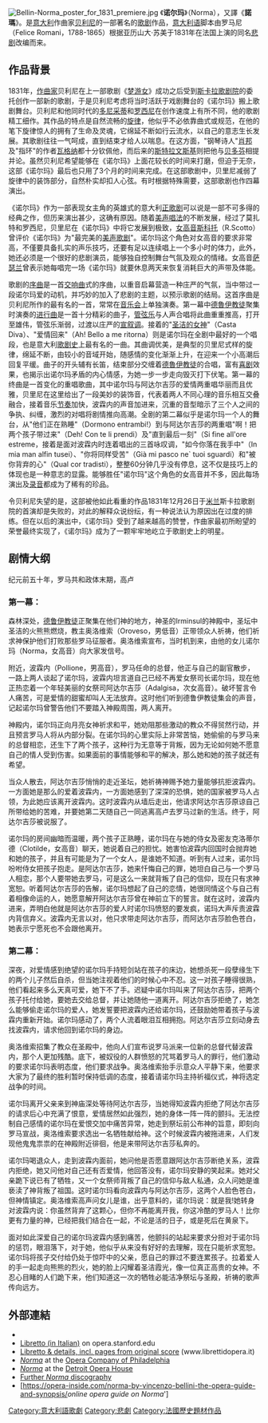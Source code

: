 [[File:Bellin-Norma_poster_for_1831_premiere.jpg|thumb]]
《'''诺尔玛'''》（Norma），又譯《'''諾瑪'''》。是[[意大利|意大利]]作曲家[[贝利尼|贝利尼]]的一部著名的[[歌剧|歌剧]]作品，[[意大利语|意大利语]]脚本由罗马尼（Felice Romani，1788-1865）根据亚历山大·苏美于1831年在法国上演的同名[[悲剧|悲剧]]改编而来。

== 作品背景 ==
1831年，[[作曲家|作曲家]]贝利尼在上一部歌剧《[[梦游女|梦游女]]》成功之后受到[[斯卡拉歌剧院|斯卡拉歌剧院]]的委托创作一部新的歌剧，于是贝利尼考虑将当时活跃于戏剧舞台的《诺尔玛》搬上歌剧舞台。贝利尼和他同时代的[[多尼采蒂|多尼采蒂]]和[[罗西尼|罗西尼]]在创作速度上有所不同，他的歌剧精工细作。其作品的特点是自然流畅的[[旋律|旋律]]，他似乎不必依靠曲式或规范，在他的笔下旋律惊人的拥有了生命及灵魂，它绵延不断如行云流水，以自己的意志生长发展。其歌剧往往一气呵成，直到结束才给人以喘息。在这方面，"钢琴诗人"[[肖邦|肖邦]]及"指环"的作者[[瓦格纳|瓦格纳]]都十分钦佩他，而后来的[[斯特拉文斯基|斯特拉文斯基]]则把他与[[贝多芬|贝多芬]]相提并论。虽然贝利尼希望能够在《诺尔玛》上面花较长的时间来打磨，但迫于无奈，这部《诺尔玛》最后也只用了3个月的时间来完成。在这部歌剧中，贝里尼减弱了旋律中的装饰部分，自然朴实却扣人心弦。有时根据特殊需要，这部歌剧也作四幕演出。

《诺尔玛》作为一部表现女主角的英雄式的意大利[[正歌剧|正歌剧]]可以说是一部不可多得的经典之作，但历来演出甚少，这确有原因。随着[[美声唱法|美声唱法]]的不断发展，经过了莫扎特和罗西尼，贝里尼在《诺尔玛》中将它发展到极致，[[女高音|女高音]][[蕾娜塔·斯科托|斯科托]]（R.Scotto）曾评价《诺尔玛》为"最完美的[[美声歌剧|美声歌剧]]"。诺尔玛这个角色对女高音的要求非常高，不僅要具备扎实的声乐技巧，还要有足以连续唱上一个多小时的体力，此外，她还必须是一个很好的悲剧演员，能够独自控制舞台气氛及观众的情绪。女高音[[琼·萨瑟兰|萨瑟兰]]曾表示她每唱完一场《诺尔玛》就要休息两天来恢复消耗巨大的声带及体能。

歌剧的[[序曲|序曲]]是一首[[交响曲|交响曲]]式的序曲，以重音启幕营造一种庄严的气氛，当中带过一段诺尔玛爱的动机，并巧妙的加入了悲剧的主题，以预示歌剧的结局。这首序曲是贝利尼所作的最有名的一首，常常在[[音乐会|音乐会]]上单独演奏。第一幕中[[德魯伊|德魯伊教徒]]聚集时演奏的[[进行曲|进行曲]]是一首十分精彩的曲子，[[管弦乐|管弦乐]]与人声合唱将此曲重重推高，打开至雄伟，管弦乐渐弱，过渡以庄严的[[宣叙调|宣叙调]]。接着的"[[圣洁的女神|圣洁的女神]]"（Casta Diva）、"爱情回来"（Ah! Bello a me ritorna）则是诺尔玛在全剧中最好的一个唱段，也是意大利[[歌剧史|歌剧史]]上最有名的一曲。其曲调优美，是典型的贝里尼式样的旋律，绵延不断，由较小的音域开始，随感情的变化渐渐上升，在迎来一个小高潮后回复平缓。曲子的开头辅有长笛，结束部分交缠着[[德魯伊|德魯伊教徒]]的合唱，富有[[喜剧|喜剧]]效果，也揭示出诺尔玛矛盾的内心情感，为她一步一步走向毁灭打下伏笔。第一幕的终曲是一首变化的重唱歌曲，其中诺尔玛与阿达尔吉莎的爱情两重唱华丽而且优雅，贝里尼在这里给出了一段美妙的装饰音，代表着两人不同心理的音乐相互交叠融合，接着音乐[[节奏|节奏]]加快，波霖内的声音加进来，沉重的音型暗示了三个人之间的争执、纠缠，激烈的对唱将剧情推向高潮。全剧的第二幕似乎是诺尔玛一个人的舞台，从"他们正在熟睡"（Dormono entrambi!）到与阿达尔吉莎的两重唱"啊！把两个孩子带过来"（Deh! Con te li prendi）及"直到最后一刻"（Si fine all'ore estreme，接着是面对波霖内时连着唱出的三首咏叹调，"如今你落在我手中"（In mia man alfin tusei）、"你将同样受苦"（Già mi pasco ne` tuoi sguardi）和"被你背弃的心"（Qual cor tradisti），整整60分钟几乎没有停息，这不仅是技巧上的体现也是一种意志的显露。能够胜任"诺尔玛"这个角色的女高音并不多，因此每场演出及[[录音|录音]]都成为了稀有的珍品。

令贝利尼失望的是，这部被他如此看重的作品1831年12月26日于[[米兰|米兰]]斯卡拉歌剧院的首演却是失败的，对此的解释众说纷纭，有一种说法认为原因出在过度的排练。但在以后的演出中，《诺尔玛》受到了越来越高的赞誉，作曲家最初所盼望的荣誉最终实现了，《诺尔玛》成为了一颗牢牢地屹立于歌剧史上的明星。

== 剧情大纲 ==



纪元前五十年，罗马共和政体末期，高卢
=== 第一幕： ===
森林深处，[[德鲁伊|德鲁伊教徒]]正聚集在他们神的地方，神圣的Irminsul的神殿中，圣坛中圣洁的火熊熊燃烧，教主奥洛维索（Oroveso，男低音）正带领众人祈祷，他们祈求神保护他们打败那些罗马征服者。奥洛维索宣布，当时机到来，由他的女儿诺尔玛（Norma，女高音）向大家发信号。

附近，波霖内（Pollione，男高音），罗马任命的总督，他正与自己的副官散步，一路上两人谈起了诺尔玛，波霖内坦言道自己已经不再爱女祭司长诺尔玛，现在他正热恋着一个年轻美丽的女祭司阿达尔吉莎（Adalgisa，次女高音）。破坏誓言令人痛苦，可是爱情的甜蜜却叫人无法放弃。这时他们听到德鲁伊教徒集会的声音，记起诺尔玛曾警告他们不要踏入神殿周围，两人离开。

神殿内，诺尔玛正向月亮女神祈求和平，她劝阻那些激动的教众不得贸然行动，并且预言罗马人将从内部分裂。在诺尔玛的心里实际上非常苦恼，她偷偷的与罗马来的总督相恋，还生下了两个孩子，这种行为无意等于背叛，因为无论如何她不愿意自己的情人受到伤害。如果面前的事情能够和平的解决，那么她和她的孩子就还有希望。

当众人散去，阿达尔吉莎悄悄的走近圣坛，她祈祷神赐予她力量能够抗拒波霖内。一方面她是那么的爱着波霖内，一方面她感到了深深的恐惧，她的国家被罗马人占领，为此她应该离开波霖内。这时波霖内从墙后走出，他请求阿达尔吉莎原谅自己所带给她的苦难，并要她第二天随自己一同逃离高卢去罗马过新的生活。终于，阿达尔吉莎被说服了。

诺尔玛的房间幽暗而温暖，两个孩子正熟睡，诺尔玛在与她的侍女及密友克洛蒂尔德（Clotilde，女高音）聊天，她说着自己的担忧。她害怕波霖内回国时会抛弃她和她的孩子，并且有可能是为了一个女人，是谁她不知道。听到有人过来，诺尔玛吩咐侍女把孩子抱走。是阿达尔吉莎，她来忏悔自己的罪，她坦白自己与一个罗马人相恋，那个人要带她去罗马，可是这么一来就背叛了自己的信仰，现在只有求神宽恕。听着阿达尔吉莎的告解，诺尔玛想起了自己的恋情，她很同情这个与自己有着相像命运的人，她愿意解开阿达尔吉莎曾在神前立下的誓言。就在这时，波霖内进来，弄明白他就是阿达尔吉莎的爱人时诺尔玛愤怒的要发疯，诺玛大声斥责波霖内背信弃义。波霖内无言以对，他只求带走阿达尔吉莎，而阿达尔吉莎脸色苍白，她表示宁愿死也不会跟他离开。

=== 第二幕： ===
深夜，对爱情感到绝望的诺尔玛手持短剑站在孩子的床边，她想杀死一段孽缘生下的两个儿子然后自杀，但当她注视着他们的时候心中不忍。这一对孩子睡得很熟，他们看起来多么天真可爱，她下不了手。迟疑中诺尔玛叫来了阿达尔吉莎，把两个孩子托付给她，要她去交给总督，并让她随他一道离开。阿达尔吉莎拒绝了，她怎么能够偷走诺尔玛的爱人，她发誓要把波霖内还给诺尔玛，还鼓励她带着孩子与波霖内重新开始。诺尔玛感动了，两个人流着眼泪互相拥抱。阿达尔吉莎立刻动身去找波霖内，请求他回到诺尔玛的身边。

奥洛维索招集了教众在圣殿中，他向人们宣布说罗马派来一位新的总督代替波霖内，那个人更加残酷。底下，被奴役的人群愤怒的咒骂着罗马人的罪行，他们激动的要求诺尔玛表明态度，他们要求战争。奥洛维索抬手示意众人平静下来，他要求大家为了最终的胜利暂时保持低调的态度，接着请诺尔玛主持祈福仪式，神将选定战争的时间。

诺尔玛离开父亲来到神庙深处等待阿达尔吉莎，当她得知波霖内拒绝了阿达尔吉莎的请求后心中充满了恨意，爱情居然如此强烈，她的身体一阵一阵的颤抖。无法控制自己感情的诺尔玛在爱恨交加中痛苦异常，她走到祭坛前公布神的旨意，即刻向罗马宣战，奥洛维索要求选出一名牺牲献给神。这个时候波霖内被拖进来，人们发现他鬼鬼祟祟的在神殿附近徘徊，他是来带阿达尔吉莎私奔的。

诺尔玛喝退众人，走到波霖内面前，她问他是否愿意跟阿达尔吉莎断绝关系，波霖内拒绝，她又问他对自己还有否爱情，他回答没有，诺尔玛安静的笑起来。她对父亲跪下说已有了牺牲，又一个女祭师背叛了自己的信仰与敌人私通，众人问她是谁亵渎了神背叛了祖国。这时诺尔玛看向波霖内与阿达尔吉莎，这两个人脸色苍白，但神情镇定。奥洛维索高声问女儿是谁，出乎意料的，诺尔玛说：就是我!她转身对波霖内说：你虽然背弃了这颗心，但你不再能离开我，你这冷酷的罗马人！比你更有力量的神，已经把我们结合在一起，不论是活的日子，或是死后在黄泉下。

面对如此深爱自己的诺尔玛波霖内感到痛苦，他颤抖的站起来要求分担对于诺尔玛的惩罚，眼泪落下，对于她，他似乎从来没有好好的去理解，现在只能祈求宽恕。诺尔玛将孩子交付给仍处于惊吓中的父亲，愿自己的罪过不要连累孩子。拉着爱人的手一起走向熊熊的烈火，她的脸上闪耀着圣洁霞光，像一位真正高贵的女神。不忍心目睹的人们跪下来，他们知道这一次的牺牲必能洁净祭坛与圣殿，祈祷的歌声传向远方。
== 外部連結 ==
{{Commons category|Norma (opera)}}
* {{IMSLP|work=Norma (Bellini, Vincenzo)|cname=''Norma''}}
* [http://opera.stanford.edu/iu/libretti/norma.htm Libretto (in Italian)] {{Wayback|url=http://opera.stanford.edu/iu/libretti/norma.htm |date=20100713084150 }} on opera.stanford.edu
* [http://www.librettidopera.it/norma/norma.html Libretto & details, incl. pages from original score] {{Wayback|url=http://www.librettidopera.it/norma/norma.html |date=20100927075727 }} (www.librettidopera.it)
* [http://www.operaphilly.com/07-08/production4.shtml ''Norma''] {{Wayback|url=http://www.operaphilly.com/07-08/production4.shtml |date=20080921205301 }} at the [[Opera_Company_of_Philadelphia|Opera Company of Philadelphia]]
* [https://web.archive.org/web/20051217182514/http://www.motopera.org/operas/norma.html ''Norma''] at the [[Detroit_Opera_House|Detroit Opera House]]
* [http://www.operadis-opera-discography.org.uk/CLBLNORM.HTM Further ''Norma'' discography] {{Wayback|url=http://www.operadis-opera-discography.org.uk/CLBLNORM.HTM |date=20100717193908 }}
* [https://opera-inside.com/norma-by-vincenzo-bellini-the-opera-guide-and-synopsis/''online opera guide on Norma'''] {{Wayback|url=https://opera-inside.com/norma-by-vincenzo-bellini-the-opera-guide-and-synopsis/ |date=20201216032602 }}

{{Authority control}}
[[Category:意大利語歌劇|Category:意大利語歌劇]]
[[Category:悲劇|Category:悲劇]]
[[Category:法國歷史題材作品|Category:法國歷史題材作品]]